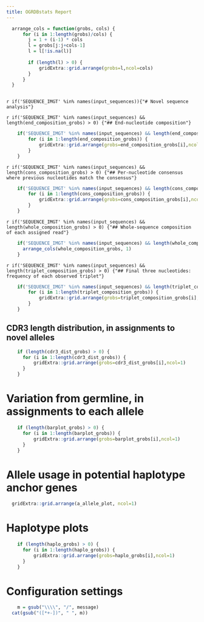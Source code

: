 ```yaml
---
title: OGRDBstats Report
---
```


```r
  arrange_cols = function(grobs, cols) {
	  for (i in 1:length(grobs)/cols) {
		j = 1 + (i-1) * cols
		l = grobs[j:j+cols-1]
		l = l[!is.na(l)]
		
		if (length(l) > 0) {
			gridExtra::grid.arrange(grobs=l,ncol=cols)
		}
	  }		
  }
  
```

\newpage

`r if('SEQUENCE_IMGT' %in% names(input_sequences)){"# Novel sequence analysis"}`

`r if('SEQUENCE_IMGT' %in% names(input_sequences) && length(end_composition_grobs) > 0) {"## End-nucleotide composition"}`

```r
    if('SEQUENCE_IMGT' %in% names(input_sequences) && length(end_composition_grobs) > 0) {
		for (i in 1:length(end_composition_grobs)) {
			gridExtra::grid.arrange(grobs=end_composition_grobs[i],ncol=1)
		}
    }

```

`r if('SEQUENCE_IMGT' %in% names(input_sequences) && length(cons_composition_grobs) > 0) {"## Per-nucleotide consensus where previous nucleotides match the consensus"}`

```r
    if('SEQUENCE_IMGT' %in% names(input_sequences) && length(cons_composition_grobs) > 0) {
		for (i in 1:length(cons_composition_grobs)) {
			gridExtra::grid.arrange(grobs=cons_composition_grobs[i],ncol=1)
		}
    }

```

`r if('SEQUENCE_IMGT' %in% names(input_sequences) && length(whole_composition_grobs) > 0) {"## Whole-sequence composition of each assigned read"}`

```r
    if('SEQUENCE_IMGT' %in% names(input_sequences) && length(whole_composition_grobs) > 0) {
      arrange_cols(whole_composition_grobs, 1)
    }

```


`r if('SEQUENCE_IMGT' %in% names(input_sequences) && length(triplet_composition_grobs) > 0) {"## Final three nucleotides: frequency of each observed triplet"}`

```r
    if('SEQUENCE_IMGT' %in% names(input_sequences) && length(triplet_composition_grobs) > 0) {
		for (i in 1:length(triplet_composition_grobs)) {
			gridExtra::grid.arrange(grobs=triplet_composition_grobs[i],ncol=1)
		}
    }

```

## CDR3 length distribution, in assignments to novel alleles


```r
  
	if (length(cdr3_dist_grobs) > 0) {
	  for (i in 1:length(cdr3_dist_grobs)) {
		  gridExtra::grid.arrange(grobs=cdr3_dist_grobs[i],ncol=1)
	  }
	}

```


\newpage
# Variation from germline, in assignments to each allele


```r
  
	if (length(barplot_grobs) > 0) {
	  for (i in 1:length(barplot_grobs)) {
		  gridExtra::grid.arrange(grobs=barplot_grobs[i],ncol=1)
	  }
	}

```


\newpage
# Allele usage in potential haplotype anchor genes

```r
  
  gridExtra::grid.arrange(a_allele_plot, ncol=1)

```

\newpage
# Haplotype plots

```r
  
	if (length(haplo_grobs) > 0) {
	  for (i in 1:length(haplo_grobs)) {
		  gridExtra::grid.arrange(grobs=haplo_grobs[i],ncol=1)
	  }
	}

```


\newpage
# Configuration settings

```r
  
	m = gsub("\\\\", "/", message)
  cat(gsub("([*+-])", " ", m))

```

